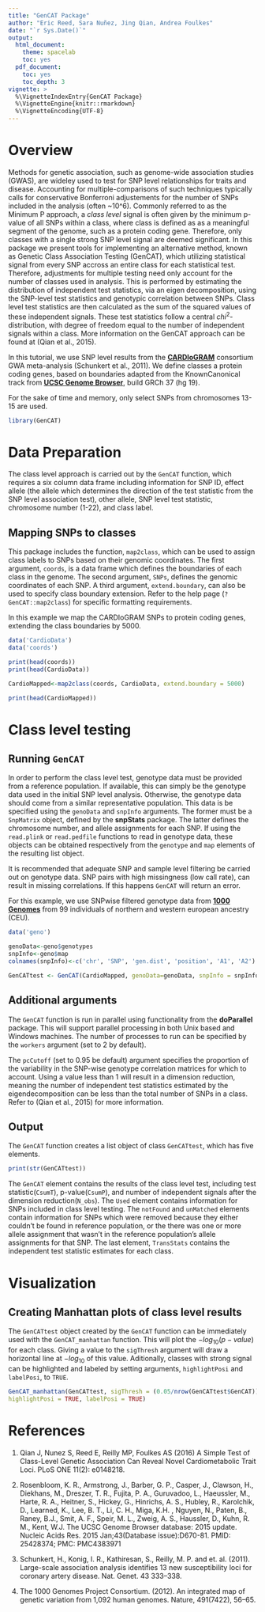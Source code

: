 ```yaml
---
title: "GenCAT Package"
author: "Eric Reed, Sara Nuñez, Jing Qian, Andrea Foulkes"
date: "`r Sys.Date()`"
output:
  html_document:
    theme: spacelab
    toc: yes
  pdf_document:
    toc: yes
    toc_depth: 3
vignette: >
  %\VignetteIndexEntry{GenCAT Package}
  %\VignetteEngine{knitr::rmarkdown}
  %\VignetteEncoding{UTF-8}
---
```


# Overview

Methods for genetic association, such as genome-wide association studies (GWAS), are wideley used to test for SNP level relationships for traits and disease.  Accounting for multiple-comparisons of such techniques typically calls for conservative Bonferroni adjustements for the number of SNPs included in the analysis (often ~10^6). Commonly referred to as the Minimum P approach, a *class level* signal is often given by the minimum p-value of all SNPs within a class, where class is defined as as a meaningful segment of the genome, such as a protein coding gene. Therefore, only classes with a single strong SNP level signal are deemed significant.  In this package we present tools for implementing an alternative method, known as Genetic Class Association Testing (GenCAT), which utilizing statistical signal from every SNP accross an entire class for each statistical test. Therefore, adjustments for multiple testing need only account for the number of classes used in analysis. This is performed by estimating the distribution of independent test statistics, via an eigen decomposition, using the SNP-level test statistics and genotypic correlation between SNPs. Class level test statistics are then calculated as the sum of the squared values of these independent signals. These test statistics follow a central $chi^2$-distribution, with degree of freedom equal to the number of independent signals within a class.  More information on the GenCAT approach can be found at (Qian et al., 2015).

In this tutorial, we use SNP level results from the [**CARDIoGRAM**](http://www.cardiogramplusc4d.org/data-downloads/) consortium GWA meta-analysis (Schunkert et al., 2011).  We define classes a protein coding genes, based on boundaries adapted from the KnownCanonical track from [**UCSC Genome Browser**](https://genome.ucsc.edu/), build GRCh 37 (hg 19).

For the sake of time and memory, only select SNPs from chromosomes 13-15 are used. 
```r
library(GenCAT)
```


# Data Preparation

The class level approach is carried out by the `GenCAT` function, which requires a six column data frame including information for SNP ID, effect allele (the allele which determines the direction of the test statistic from the SNP level association test), other allele, SNP level test statistic, chromosome number (1-22), and class label.

## Mapping SNPs to classes

This package includes the function, `map2class`, which can be used to assign class labels to SNPs based on their genomic coordinates. The first argument, `coords`, is a data frame which defines the boundaries of each class in the genome. The second argument, `SNPs`, defines the genomic coordinates of each SNP.  A third argument, `extend.boundary`, can also be used to specify class boundary extension. Refer to the help page (`?GenCAT::map2class`) for specific formatting requirements.

In this example we map the CARDIoGRAM SNPs to protein coding genes, extending the class boundaries by 5000.

```r
data('CardioData')
data('coords')

print(head(coords))
print(head(CardioData))

CardioMapped<-map2class(coords, CardioData, extend.boundary = 5000)

print(head(CardioMapped))
```


# Class level testing

## Running `GenCAT`
In order to perform the class level test, genotype data must be provided from a reference population. If available, this can simply be the genotype data used in the initial SNP level analysis. Otherwise, the genotype data should come from a similar representative population.  This data is be specified using the `genoData` and `snpInfo` arguments.  The former must be a `SnpMatrix` object, defined by the **snpStats** package. The latter defines the chromosome number, and allele assignments for each SNP. If using the `read.plink` or `read.pedfile` functions to read in genotype data, these objects can be obtained respectively from the `genotype` and `map` elements of the resulting list object. 

It is recommended that adequate SNP and sample level filtering be carried out on genotype data.  SNP pairs with high missingness (low call rate), can result in missing correlations.  If this happens `GenCAT` will return an error.

For this example, we use SNPwise filtered genotype data from [**1000 Genomes**](http://www.1000genomes.org/data) from 99 individuals of northern and western european ancestry (CEU).
```r
data('geno')

genoData<-geno$genotypes
snpInfo<-geno$map
colnames(snpInfo)<-c('chr', 'SNP', 'gen.dist', 'position', 'A1', 'A2')

GenCATtest <- GenCAT(CardioMapped, genoData=genoData, snpInfo = snpInfo)
```

## Additional arguments
The `GenCAT` function is run in parallel using functionality from the **doParallel** package.  This will support parallel processing in both Unix based and Windows machines. The number of processes to run can be specified by the `workers` argument (set to 2 by default).

The `pcCutoff` (set to 0.95 be default) argument specifies the proportion of the variability in the SNP-wise genotype correlation matrices for which to account. Using a value less than 1 will result in a dimension reduction, meaning the number of independent test statistics estimated by the eigendecomposition can be less than the total number of SNPs in a class.  Refer to (Qian et al., 2015) for more information.

## Output
The `GenCAT` function creates a list object of class `GenCATtest`, which has five elements.
```r
print(str(GenCATtest))
```
The `GenCAT` element contains the results of the class level test, including test statistic(`CsumT`), p-value(`CsumP`), and number of independent signals after the dimension reduction(`N_obs`). The `Used` element contains information for SNPs included in class level testing. The `notFound` and `unMatched` elements contain information for SNPs which were removed because they either couldn't be found in reference population, or the there was one or more allele assignment that wasn't in the reference population's allele assignments for that SNP. The last element, `TransStats` contains the independent test statistic estimates for each class. 

# Visualization
## Creating Manhattan plots of class level results

The `GenCATtest` object created by the `GenCAT` function can be immediately used with the `GenCAT_manhattan` function. This will plot the $-log_{10}(p-value)$ for each class.  Giving a value to the `sigThresh` argument will draw a horizontal line at $-log_{10}$ of this value. Aditionally, classes with strong signal can be highlighted and labeled by setting arguments, `highlightPosi` and `labelPosi`, to `TRUE`.
```r
GenCAT_manhattan(GenCATtest, sigThresh = (0.05/nrow(GenCATtest$GenCAT)), 
highlightPosi = TRUE, labelPosi = TRUE)
```

# References
1. Qian J, Nunez S, Reed E, Reilly MP, Foulkes AS (2016) A Simple Test of Class-Level Genetic Association Can Reveal Novel Cardiometabolic Trait Loci. PLoS ONE 11(2): e0148218.

2. Rosenbloom, K. R., Armstrong, J., Barber, G. P., Casper, J., Clawson, H., Diekhans, M., Dreszer, T. R., Fujita, P. A., Guruvadoo, L., Haeussler, M., Harte, R. A., Heitner, S., Hickey, G., Hinrichs, A. S., Hubley, R., Karolchik, D., Learned, K., Lee, B. T., Li, C. H., Miga, K.H. , Nguyen, N., Paten, B., Raney, B.J., Smit, A. F., Speir, M. L., Zweig, A. S., Haussler, D., Kuhn, R. M., Kent, W.J. The UCSC Genome Browser database: 2015 update. Nucleic Acids Res. 2015 Jan;43(Database issue):D670-81. PMID: 25428374; PMC: PMC4383971 

3. Schunkert, H., Konig, I. R., Kathiresan, S., Reilly, M. P. and et. al. (2011). Large-scale association analysis identifies 13 new susceptibility loci for coronary artery disease. Nat. Genet. 43 333–338.

4. The 1000 Genomes Project Consortium. (2012). An integrated map of genetic variation from 1,092 human genomes. Nature, 491(7422), 56–65.